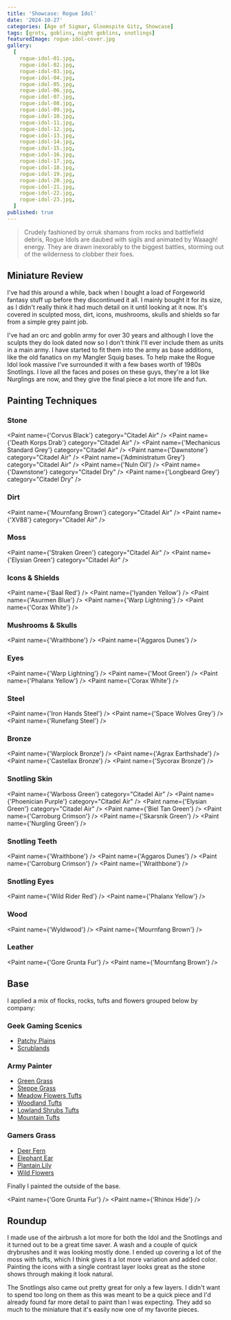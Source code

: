 ```yaml
---
title: 'Showcase: Rogue Idol'
date: '2024-10-27'
categories: [Age of Sigmar, Gloomspite Gitz, Showcase]
tags: [grots, goblins, night goblins, snotlings]
featuredImage: rogue-idol-cover.jpg
gallery:
  [
    rogue-idol-01.jpg,
    rogue-idol-02.jpg,
    rogue-idol-03.jpg,
    rogue-idol-04.jpg,
    rogue-idol-05.jpg,
    rogue-idol-06.jpg,
    rogue-idol-07.jpg,
    rogue-idol-08.jpg,
    rogue-idol-09.jpg,
    rogue-idol-10.jpg,
    rogue-idol-11.jpg,
    rogue-idol-12.jpg,
    rogue-idol-13.jpg,
    rogue-idol-14.jpg,
    rogue-idol-15.jpg,
    rogue-idol-16.jpg,
    rogue-idol-17.jpg,
    rogue-idol-18.jpg,
    rogue-idol-19.jpg,
    rogue-idol-20.jpg,
    rogue-idol-21.jpg,
    rogue-idol-22.jpg,
    rogue-idol-23.jpg,
  ]
published: true
---
```



> Crudely fashioned by orruk shamans from rocks and battlefield debris, Rogue Idols are daubed with sigils and
> animated by Waaagh! energy. They are drawn inexorably to the biggest battles, storming out of the wilderness
> to clobber their foes.

## Miniature Review

I've had this around a while, back when I bought a load of Forgeworld fantasy stuff up before they discontinued it all.
I mainly bought it for its size, as I didn't really think it had much detail on it until looking at it now. It's covered
in sculpted moss, dirt, icons, mushrooms, skulls and shields so far from a simple grey paint job.

I've had an orc and goblin army for over 30 years and although I love the sculpts they do look dated now so I don't
think I'll ever include them as units in a main army. I have started to fit them into the army as base additions, like
the old fanatics on my Mangler Squig bases. To help make the Rogue Idol look massive I've surrounded it with a few bases
worth of 1980s Snotlings. I love all the faces and poses on these guys, they're a lot like Nurglings are now, and they
give the final piece a lot more life and fun.

## Painting Techniques

### Stone

<Paint name={'Corvus Black'} category="Citadel Air" />
<Paint name={'Death Korps Drab'} category="Citadel Air" />
<Paint name={'Mechanicus Standard Grey'} category="Citadel Air" />
<Paint name={'Dawnstone'} category="Citadel Air" />
<Paint name={'Administratum Grey'} category="Citadel Air" />
<Paint name={'Nuln Oil'} />
<Paint name={'Dawnstone'} category="Citadel Dry" />
<Paint name={'Longbeard Grey'} category="Citadel Dry" />

### Dirt

<Paint name={'Mournfang Brown'} category="Citadel Air" />
<Paint name={'XV88'} category="Citadel Air" />

### Moss

<Paint name={'Straken Green'} category="Citadel Air" />
<Paint name={'Elysian Green'} category="Citadel Air" />

### Icons & Shields

<Paint name={'Baal Red'} />
<Paint name={'Iyanden Yellow'} />
<Paint name={'Asurmen Blue'} />
<Paint name={'Warp Lightning'} />
<Paint name={'Corax White'} />

### Mushrooms & Skulls

<Paint name={'Wraithbone'} />
<Paint name={'Aggaros Dunes'} />

### Eyes

<Paint name={'Warp Lightning'} />
<Paint name={'Moot Green'} />
<Paint name={'Phalanx Yellow'} />
<Paint name={'Corax White'} />

### Steel

<Paint name={'Iron Hands Steel'} />
<Paint name={'Space Wolves Grey'} />
<Paint name={'Runefang Steel'} />

### Bronze

<Paint name={'Warplock Bronze'} />
<Paint name={'Agrax Earthshade'} />
<Paint name={'Castellax Bronze'} />
<Paint name={'Sycorax Bronze'} />

### Snotling Skin

<Paint name={'Warboss Green'} category="Citadel Air" />
<Paint name={'Phoenician Purple'} category="Citadel Air" />
<Paint name={'Elysian Green'} category="Citadel Air" />
<Paint name={'Biel Tan Green'} />
<Paint name={'Carroburg Crimson'} />
<Paint name={'Skarsnik Green'} />
<Paint name={'Nurgling Green'} />

### Snotling Teeth

<Paint name={'Wraithbone'} />
<Paint name={'Aggaros Dunes'} />
<Paint name={'Carroburg Crimson'} />
<Paint name={'Wraithbone'} />

### Snotling Eyes

<Paint name={'Wild Rider Red'} />
<Paint name={'Phalanx Yellow'} />

### Wood

<Paint name={'Wyldwood'} />
<Paint name={'Mournfang Brown'} />

### Leather

<Paint name={'Gore Grunta Fur'} />
<Paint name={'Mournfang Brown'} />

## Base

I applied a mix of flocks, rocks, tufts and flowers grouped below by company:

### Geek Gaming Scenics

- [Patchy Plains](https://www.geekgamingscenics.com/collections/base-ready-range/products/lukes-aps-base-ready-patchy-plains)
- [Scrublands](https://www.geekgamingscenics.com/collections/base-ready-range/products/lukes-aps-base-ready-scrublands)

### Army Painter

- [Green Grass](https://www.thearmypainter.com/shop/us/bf4113p)
- [Steppe Grass](https://www.thearmypainter.com/shop/us/bf4115p)
- [Meadow Flowers Tufts](https://www.thearmypainter.com/shop/us/bf4231p)
- [Woodland Tufts](https://www.thearmypainter.com/shop/us/bf4224p)
- [Lowland Shrubs Tufts](https://www.thearmypainter.com/shop/us/bf4232p)
- [Mountain Tufts](https://thearmypainter.com/products/mountain-tuft)

### Gamers Grass

- [Deer Fern](https://gamersgrass.com/product/deer-fern/)
- [Elephant Ear](https://gamersgrass.com/product/elephant-ear/)
- [Plantain Lily](https://gamersgrass.com/product/plantain-lily/)
- [Wild Flowers](https://gamersgrass.com/product/wild-flowers-set/)

Finally I painted the outside of the base.

<Paint name={'Gore Grunta Fur'} />
<Paint name={'Rhinox Hide'} />

## Roundup

I made use of the airbrush a lot more for both the Idol and the Snotlings and it turned out to be a great time saver.
A wash and a couple of quick drybrushes and it was looking mostly done. I ended up covering a lot of the moss with
tufts, which I think gives it a lot more variation and added color. Painting the icons with a single contrast layer
looks great as the stone shows through making it look natural.

The Snotlings also came out pretty great for only a few layers. I didn't want to spend too long on them as this was
meant to be a quick piece and I'd already found far more detail to paint than I was expecting. They add so much to the
miniature that it's easily now one of my favorite pieces.
